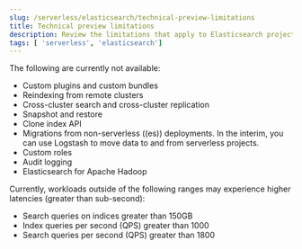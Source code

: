 ```yaml
---
slug: /serverless/elasticsearch/technical-preview-limitations
title: Technical preview limitations
description: Review the limitations that apply to Elasticsearch projects.
tags: [ 'serverless', 'elasticsearch']
---
```


<DocBadge template="technical preview" />

The following are currently not available:

- Custom plugins and custom bundles
- Reindexing from remote clusters
- Cross-cluster search and cross-cluster replication
- Snapshot and restore 
- Clone index API
- Migrations from non-serverless ((es)) deployments. In the interim, you can <DocLink id="serverlessElasticsearchIngestDataThroughLogstash" section="migrating-elasticsearch-data-using-logstash">use Logstash</DocLink> to move data to and from serverless projects.
- Custom roles 
- Audit logging
- Elasticsearch for Apache Hadoop

Currently, workloads outside of the following ranges may experience higher latencies (greater than sub-second):

- Search queries on indices greater than 150GB
- Index queries per second (QPS) greater than 1000
- Search queries per second (QPS) greater than 1800